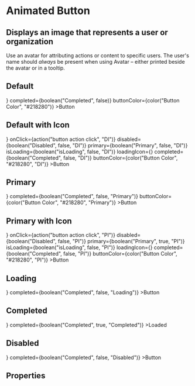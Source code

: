 
<Meta title="FusedComponents / Animated Button" component={AnimatedButton} />

# Animated Button

## Displays an image that represents a user or organization

Use an avatar for attributing actions or content to specific users. The user's name should _always_ be present when using Avatar – either printed beside the avatar or in a tooltip.

## Default

<Preview>
    <Story name="Default Animated Button" parameters={{ decorators: [withKnobs] }}>
    <AnimatedButton
        onClick={action("button action click")}
        disabled={boolean("Disabled", false)}
        primary={boolean("Primary", false)}
        isLoading={boolean("isLoading", false)}
        loadingIcon={<FontAwesomeIcon spin icon="circle-notch" />}
        completed={boolean("Completed", false)}
        buttonColor={color("Button Color", "#218280")}
    >Button</AnimatedButton>
    </Story>
</Preview>

## Default with Icon


<Preview>
    <Story name="Default Animated Button Icon" parameters={{ decorators: [withKnobs] }}>
    <AnimatedButton
        icon={<FontAwesomeIcon icon={text("Icon", "key", "DI")} />}
        onClick={action("button action click", "DI")}
        disabled={boolean("Disabled", false, "DI")}
        primary={boolean("Primary", false, "DI")}
        isLoading={boolean("isLoading", false, "DI")}
        loadingIcon={<FontAwesomeIcon spin icon="circle-notch" />}
        completed={boolean("Completed", false, "DI")}
        buttonColor={color("Button Color", "#218280", "DI")}
    >Button</AnimatedButton>
    </Story>
</Preview>

## Primary

<Preview>
<Story name="Primary Animated Button" parameters={{ decorators: [withKnobs] }}>
<AnimatedButton
    onClick={action("button action click", "Primary")}
    disabled={boolean("Disabled", false, "Primary")}
    primary={boolean("Primary", true, "Primary")}
    isLoading={boolean("isLoading", false, "Primary")}
    loadingIcon={<FontAwesomeIcon spin icon="circle-notch" />}
    completed={boolean("Completed", false, "Primary")}
    buttonColor={color("Button Color", "#218280", "Primary")}
>Button</AnimatedButton>
</Story>
</Preview>

## Primary with Icon


<Preview>
    <Story name="Primary Animated Button Icon" parameters={{ decorators: [withKnobs] }}>
    <AnimatedButton
        icon={<FontAwesomeIcon icon={text("Icon", "key", "PI")} />}
        onClick={action("button action click", "PI")}
        disabled={boolean("Disabled", false, "PI")}
        primary={boolean("Primary", true, "PI")}
        isLoading={boolean("isLoading", false, "PI")}
        loadingIcon={<FontAwesomeIcon spin icon="circle-notch" />}
        completed={boolean("Completed", false, "PI")}
        buttonColor={color("Button Color", "#218280", "PI")}
    >Button</AnimatedButton>
    </Story>
</Preview>

## Loading 

<Preview>
<Story name="Loading Animated Button" parameters={{ decorators: [withKnobs] }}>
<AnimatedButton
    onClick={action("button action click", "Loading")}
    disabled={boolean("Disabled", false, "Loading")}
    primary={boolean("Primary", false, "Loading")}
    isLoading={boolean("isLoading", true, "Loading")}
    loadingIcon={<FontAwesomeIcon spin icon="circle-notch" />}
    completed={boolean("Completed", false, "Loading")}
>Button</AnimatedButton>
</Story>
</Preview>

## Completed

<Preview>
<Story name="Completed Animated Button" parameters={{ decorators: [withKnobs] }}>
<AnimatedButton
    onClick={action("button action click", "Completed")}
    disabled={boolean("Disabled", false, "Completed")}
    primary={boolean("Primary", false, "Completed")}
    isLoading={boolean("isLoading", false, "Completed")}
    loadingIcon={<FontAwesomeIcon spin icon="circle-notch" />}
    completed={boolean("Completed", true, "Completed")}
>Loaded</AnimatedButton>
</Story>
</Preview>

## Disabled

<Preview>
<Story name="Disabled Animated Button" parameters={{ decorators: [withKnobs] }}>
<AnimatedButton
    onClick={action("button action click", "Disabled")}
    disabled={boolean("Disabled", true, "Disabled")}
    primary={boolean("Primary", false, "Disabled")}
    isLoading={boolean("isLoading", false, "Disabled")}
    loadingIcon={<FontAwesomeIcon spin icon="circle-notch" />}
    completed={boolean("Completed", false, "Disabled")}
>Button</AnimatedButton>
</Story>
</Preview>


## Properties

<Props of={AnimatedButton} />
